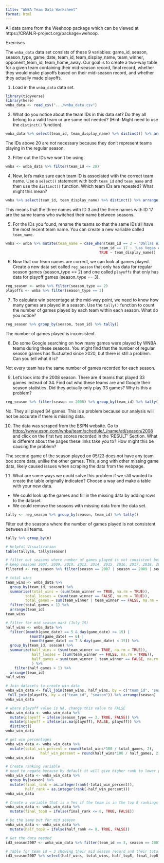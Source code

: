 ```yaml
---
title: "WNBA Team Data Worksheet"
format: html
---
```


All data came from the Weehoop package which can be viewed at https://CRAN.R-project.org/package=wehoop. 

Exercises

The `wnba_data` data set consists of these 9 variables: game_id, season, season_type, game_date, team_id, team_display_name, team_winner, opponent_team_id, team_home_away. Our goal is to create a two-way table for a given team containing their mid-season record, final record, whether they would make playoffs based on their mid-season record, and whether they actually made playoffs. 

1.	Load in the `wnba_data` data set.  

```r
library(tidyverse)
library(here)
wnba_data <- read_csv(".../wnba_data.csv")
```

2.	What do you notice about the team IDs in this data set? Do they all belong to a valid team or are some not needed? (Hint: Might need to use the `distinct()` function). 

```r
wnba_data %>% select(team_id, team_display_name) %>% distinct() %>% arrange(team_id)
```

The IDs above 20 are not necessary because they don't represent teams playing in the regular season.

3.	Filter out the IDs we won’t be using. 

```r
wnba <- wnba_data %>% filter(team_id <= 20)
```

4.	Now, let's make sure each team ID is associated with the correct team name. Use a `select()` statement with both 	`team_id` and `team_name` and then use the `distinct()` function. Which team IDs are repeated? What might this mean?

```r
wnba %>% select(team_id, team_display_name) %>% distinct() %>% arrange(team_id)
```

This means that the three names with ID 3 and the three names with ID 17 are the same teams who switched their name between seasons.

5.	For the IDs you found, rename the teams so that the same IDs all have the most recent team name. You can create a new variable called `team_name`. 

```r
wnba <- wnba %>% mutate(team_name = case_when(team_id == 3 ~ 'Dallas Wings',
                                           team_id == 17 ~ 'Las Vegas Aces',
                                           TRUE ~ team_display_name)) 
```

6.	Now that our team names are correct, we can look at games played. Create a new data set called `reg_season` that only has data for regular season games (season_type == 2) and one called `playoffs` that only has data for playoff games (season_type == 3). 

```r
reg_season <- wnba %>% filter(season_type == 2)
playoffs <- wnba %>% filter(season_type == 3)
```

7.	To calculate win percentage at the mid-way point, we need to know how many games are played in a season. Use the `tally()` function to count the number of games played by each team within each season. What do you notice? 

```r
reg_season %>% group_by(season, team_id) %>% tally()
```

The number of games played is inconsistent.

8.	Do some Google searching on how many games were played by WNBA teams during these seasons. You might find that the number of regular season games has fluctuated since 2020, but there is still a problem. Can you tell what it is? 

Not every team has the same number of games recorded for each season.

9.	Let’s look into the 2008 season. There are 4 teams that played 33 games instead of 34. Find out who these teams are and Google their season statistics. Did they actually only play 33 games? Why is this a problem? 

```r
reg_season %>% filter(season == 2008) %>% group_by(team_id) %>% tally()
```

No. They all played 34 games. This is a problem because our analysis will not be accurate if there is missing data. 

10.	The data was scraped from the ESPN website. Go to <https://www.espn.com/wnba/team/schedule/_/name/atl/season/2008> and click on the first two scores recorded in the 'RESULT' Section. What is different about the pages these links take you to? How might this be causing the problem? 

The second game of the season played on 05/23 does not have any team box score data, unlike the other games. This, along with other missing game data, likely caused issues when scraping the data from the webpage. 

11.	What are some ways we could solve this problem if we still wanted to create the table originally indicated? Choose a way and make a table with your new data. 

-   We could look up the games and fill in the missing data by adding rows to the dataset.
-   We could remove the seasons with missing data from the data set.

```r
tally <- reg_season %>% group_by(season, team_id) %>% tally()
```

Filter out the seasons where the number of games played is not consistent between all teams. 
```r
tally %>% group_by(n) 
```

```r
# Helpful Visualization
table(tally$n, tally$season)
```

```r
# filter out seasons where number of games played is not consistent between all teams
# keep seasons 2007, 2009, 2010, 2013, 2014, 2015, 2016, 2017, 2018, 2019, 2020
filtered <- reg_season %>% filter(season == 2007 | season == 2009 | season == 2010 | season == 2013 | season == 2014 | season == 2015 | season == 2016 | season == 2017 | season == 2018 | season == 2019 | season == 2020)
```

```r
# total wins
team_wins <- wnba_data %>% 
  group_by(team_id, season) %>% 
  summarise(total_wins = (sum(team_winner == TRUE, na.rm = TRUE)), 
         total_losses = (sum(team_winner == FALSE, na.rm = TRUE)), 
         total_games = sum(team_winner | team_winner == FALSE, na.rm = TRUE)) %>% 
  filter(total_games > 1) %>%
  arrange(team_id) 
team_wins
```

```r
# filter for mid season mark (July 15)
half_wins <- wnba_data %>%  
  filter((month(game_date) == 5 & day(game_date) >= 19) | 
           (month(game_date) == 6) |
           (month(game_date) == 7 & day(game_date) < 15)) %>% 
  group_by(team_id, season) %>% 
  summarize(half_wins = (sum(team_winner == TRUE, na.rm = TRUE)), 
            half_losses = (sum(team_winner == FALSE, na.rm = TRUE)),
            half_games = sum(team_winner | team_winner == FALSE, na.rm = TRUE), 
            ) %>% 
    filter(half_games > 1) %>%
  arrange(team_id) 
half_wins
```

```r
# Join datasets to create win data
wnba_win_data <- full_join(team_wins, half_wins, by = c("team_id", "season")) %>% 
 full_join(playoffs, by = c("team_id", "season")) %>% arrange(season)
wnba_win_data
```

```r
# where playoff value is NA, change this value to FALSE
wnba_win_data <- wnba_win_data %>% 
  mutate(playoff = ifelse(season_type == 3, TRUE, FALSE)) %>%
  mutate(playoff = ifelse(is.na(playoff), FALSE, playoff)) %>% 
  distinct()
wnba_win_data
```

```r
# get win percentages
wnba_win_data <- wnba_win_data %>% 
  mutate(total_win_percent = round(total_wins*100 / total_games, 2), 
                half_win_percent = round(half_wins*100 / half_games, 2))
wnba_win_data
```

```r
# Create ranking variable
# need to negate because by default it will give higher rank to lower percents
wnba_win_data <- wnba_win_data %>% 
  group_by(season) %>% 
  mutate(final_rank = as.integer(rank(-total_win_percent)), 
         half_rank = as.integer(rank(-half_win_percent)))
wnba_win_data
```

```r
# Create a variable that is a Yes if the team is in the top 8 rankings at the end of the season
wnba_win_data <- wnba_win_data %>% 
  mutate(final_top8 = ifelse(final_rank <= 8, TRUE, FALSE))
```

```r
# Do the same but for mid season
wnba_win_data <- wnba_win_data %>% 
  mutate(half_top8 = ifelse(half_rank <= 8, TRUE, FALSE))
```

```r
# Get the data needed
id3_season2007 <- wnba_win_data %>% filter(team_id == 3, season == 2007) 
```

```r
# Table for team id = 3 showing their mid season record and their total record
id3_season2007 %>% select(half_wins, total_wins, half_top8, final_top8) %>% distinct()
```


